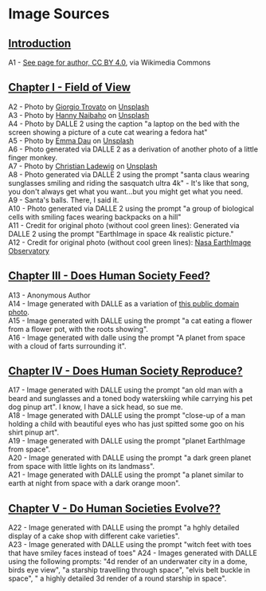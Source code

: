 # Image Sources

## [Introduction](/fullbook/introduction)

A1 - [See page for author, CC BY 4.0](https://commons.wikimedia.org/wiki/File:Sir_Isaac_Newton._Wellcome_V0006785EL.jpg), via Wikimedia Commons

## [Chapter I - Field of View](/fullbook/chapter-1)

A2 - Photo by [Giorgio Trovato](https://unsplash.com/@giorgiotrovato?utm_source=unsplash&utm_medium=referral&utm_content=creditCopyText) on [Unsplash](https://unsplash.com/s/photos/ray-ban?utm_source=unsplash&utm_medium=referral&utm_content=creditCopyText)\
A3 - Photo by [Hanny Naibaho](https://unsplash.com/@hannynaibaho?utm_source=unsplash&utm_medium=referral&utm_content=creditCopyText) on [Unsplash](https://unsplash.com/@hannynaibaho?utm_source=unsplash&utm_medium=referral&utm_content=creditCopyText)\
A4 - Photo by DALLE 2 using the caption "a laptop on the bed with the screen showing a picture of a cute cat wearing a fedora hat"\
A5 - Photo by [Emma Dau](https://unsplash.com/@daugirl?utm_source=unsplash&utm_medium=referral&utm_content=creditCopyText) on [Unsplash](https://unsplash.com/@tokenosopher/likes?utm_source=unsplash&utm_medium=referral&utm_content=creditCopyText)\
A6 - Photo generated via DALLE 2 as a derivation of another photo of a little finger monkey.\
A7 - Photo by [Christian Ladewig](https://unsplash.com/@dozy_de?utm_source=unsplash&utm_medium=referral&utm_content=creditCopyText) on [Unsplash](https://unsplash.com/@tokenosopher/likes?utm_source=unsplash&utm_medium=referral&utm_content=creditCopyText)\
A8 - Photo generated via DALLE 2 using the prompt "santa claus wearing sunglasses smiling and riding the sasquatch ultra 4k" - It's like that song, you don't always get what you want...but you might get what you need.\
A9 - Santa's balls. There, I said it.\
A10 - Photo generated via DALLE 2 using the prompt "a group of biological cells with smiling faces wearing backpacks on a hill"\
A11 - Credit for original photo (without cool green lines): Generated via DALLE 2 using the prompt "EarthImage in space 4k realistic picture."\
A12 - Credit for original photo (without cool green lines): [Nasa EarthImage Observatory](https://climate.nasa.gov/news/3120/nasa-turns-to-the-cloud-for-help-with-next-generation-earth-missions/)

## [Chapter III - Does Human Society Feed?](/fullbook/chapter-3)

A13 - Anonymous Author\
A14 - Image generated with DALLE as a variation of [this public domain photo](https://www.flickr.com/photos/blmcalifornia/36012072955).\
A15 - Image generated with DALLE using the prompt "a cat eating a flower from a flower pot, with the roots showing".\
A16 - Image generated with dalle using the prompt "A planet from space with a cloud of farts surrounding it".

## [Chapter IV - Does Human Society Reproduce?](/fullbook/chapter-4)

A17 - Image generated with DALLE using the prompt "an old man with a beard and sunglasses and a toned body waterskiing while carrying his pet dog pinup art". I know, I have a sick head, so sue me.\
A18 - Image generated with DALLE using the prompt "close-up of a man holding a child with beautiful eyes who has just spitted some goo on his shirt pinup art".\
A19 - Image generated with DALLE using the prompt "planet EarthImage from space".\
A20 - Image generated with DALLE using the prompt "a dark green planet from space with little lights on its landmass".\
A21 - Image generated with DALLE using the prompt "a planet similar to earth at night from space with a dark orange moon".

## [Chapter V - Do Human Societies Evolve??](/fullbook/chapter-5)

A22 - Image generated with DALLE using the prompt "a hghly detailed display of a cake shop with different cake varieties".\
A23 - Image generated with DALLE using the prompt "witch feet with toes that have smiley faces instead of toes"
A24 - Images generated with DALLE using the following prompts: "4d render of an underwater city in a dome, birds eye view", "a starship travelling through space", "elvis belt buckle in space", " a highly detailed 3d render of a round starship in space".